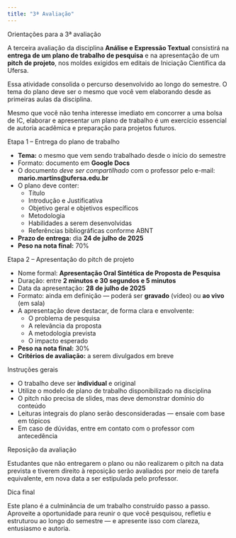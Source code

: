 ```yaml
---
title: "3ª Avaliação"
---
```


::: titulo-nao-numerado
Orientações para a 3ª avaliação
:::

::: destaque
A terceira avaliação da disciplina **Análise e Expressão Textual** consistirá na **entrega de um plano de trabalho de pesquisa** e na apresentação de um **pitch de projeto**, nos moldes exigidos em editais de Iniciação Científica da Ufersa.

Essa atividade consolida o percurso desenvolvido ao longo do semestre. O tema do plano deve ser o mesmo que você vem elaborando desde as primeiras aulas da disciplina.

Mesmo que você não tenha interesse imediato em concorrer a uma bolsa de IC, elaborar e apresentar um plano de trabalho é um exercício essencial de autoria acadêmica e preparação para projetos futuros.
:::

::: subtitulo-nao-numerado
Etapa 1 – Entrega do plano de trabalho
:::

-   **Tema:** o mesmo que vem sendo trabalhado desde o início do semestre
-   Formato: documento em **Google Docs**
-   O documento *deve ser compartilhado* com o professor pelo e-mail: **mario.martins\@ufersa.edu.br**
-   O plano deve conter:
    -   Título\
    -   Introdução e Justificativa\
    -   Objetivo geral e objetivos específicos\
    -   Metodologia\
    -   Habilidades a serem desenvolvidas\
    -   Referências bibliográficas conforme ABNT\
-   **Prazo de entrega:** dia **24 de julho de 2025**
-   **Peso na nota final:** 70%

::: subtitulo-nao-numerado
Etapa 2 – Apresentação do pitch de projeto
:::

-   Nome formal: **Apresentação Oral Sintética de Proposta de Pesquisa**
-   Duração: entre **2 minutos e 30 segundos e 5 minutos**
-   Data da apresentação: **28 de julho de 2025**
-   Formato: ainda em definição — poderá ser **gravado** (vídeo) ou **ao vivo** (em sala)
-   A apresentação deve destacar, de forma clara e envolvente:
    -   O problema de pesquisa
    -   A relevância da proposta
    -   A metodologia prevista
    -   O impacto esperado
-   **Peso na nota final:** 30%
-   **Critérios de avaliação:** a serem divulgados em breve

::: subtitulo-nao-numerado
Instruções gerais
:::

-   O trabalho deve ser **individual** e original
-   Utilize o modelo de plano de trabalho disponibilizado na disciplina
-   O pitch não precisa de slides, mas deve demonstrar domínio do conteúdo
-   Leituras integrais do plano serão desconsideradas — ensaie com base em tópicos
-   Em caso de dúvidas, entre em contato com o professor com antecedência

::: subtitulo-nao-numerado
Reposição da avaliação
:::

Estudantes que não entregarem o plano ou não realizarem o pitch na data prevista e tiverem direito à reposição serão avaliados por meio de tarefa equivalente, em nova data a ser estipulada pelo professor.

::: subtitulo-nao-numerado
Dica final
:::

Este plano é a culminância de um trabalho construído passo a passo. Aproveite a oportunidade para reunir o que você pesquisou, refletiu e estruturou ao longo do semestre — e apresente isso com clareza, entusiasmo e autoria.
